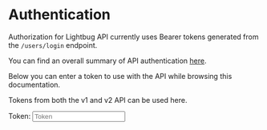 
# Authentication

Authorization for Lightbug API currently uses Bearer tokens generated from the `/users/login` endpoint.

You can find an overall summary of API authentication [here](/apis/authentication).

Below you can enter a token to use with the API while browsing this documentation.

Tokens from both the v1 and v2 API can be used here.

Token: <input className={styles.tokenInput} placeholder="Token" type="text" onChange={props.handleAuthTokenChange} />
